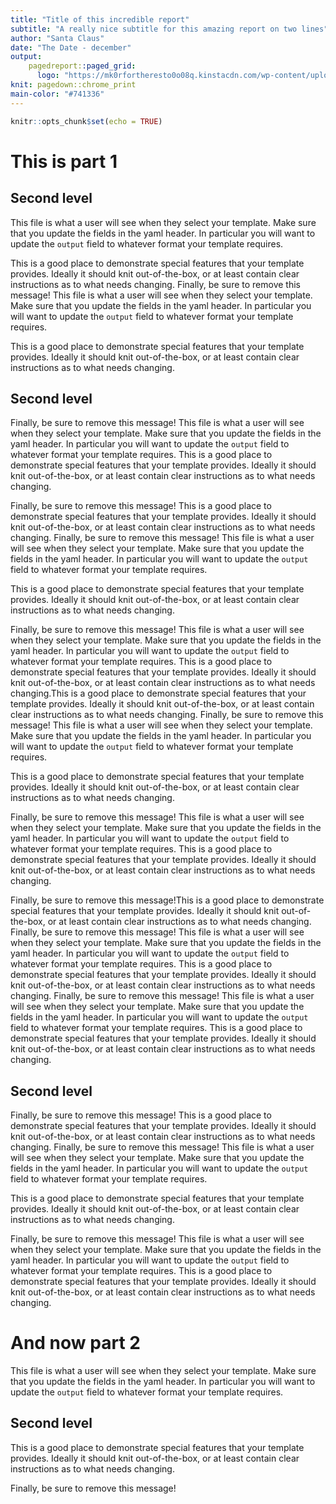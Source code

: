```yaml
---
title: "Title of this incredible report"
subtitle: "A really nice subtitle for this amazing report on two lines"
author: "Santa Claus"
date: "The Date - december"
output: 
    pagedreport::paged_grid:
      logo: "https://mk0rfortheresto0o08q.kinstacdn.com/wp-content/uploads/2020/08/rru-logo-blue.svg"
knit: pagedown::chrome_print
main-color: "#741336"
---
```


```r
knitr::opts_chunk$set(echo = TRUE)
```

# This is part 1 {-}

## Second level {-}

This file is what a user will see when they select your template. Make sure that you update the fields in the yaml header. In particular you will want to update the `output` field to whatever format your template requires.

This is a good place to demonstrate special features that your template provides. Ideally it should knit out-of-the-box, or at least contain clear instructions as to what needs changing.
Finally, be sure to remove this message!
This file is what a user will see when they select your template. Make sure that you update the fields in the yaml header. In particular you will want to update the `output` field to whatever format your template requires.

This is a good place to demonstrate special features that your template provides. Ideally it should knit out-of-the-box, or at least contain clear instructions as to what needs changing.

## Second level {-}

Finally, be sure to remove this message!
This file is what a user will see when they select your template. Make sure that you update the fields in the yaml header. In particular you will want to update the `output` field to whatever format your template requires.
This is a good place to demonstrate special features that your template provides. Ideally it should knit out-of-the-box, or at least contain clear instructions as to what needs changing.

Finally, be sure to remove this message! This is a good place to demonstrate special features that your template provides. Ideally it should knit out-of-the-box, or at least contain clear instructions as to what needs changing.
Finally, be sure to remove this message!
This file is what a user will see when they select your template. Make sure that you update the fields in the yaml header. In particular you will want to update the `output` field to whatever format your template requires.

This is a good place to demonstrate special features that your template provides. Ideally it should knit out-of-the-box, or at least contain clear instructions as to what needs changing.

Finally, be sure to remove this message!
This file is what a user will see when they select your template. Make sure that you update the fields in the yaml header. In particular you will want to update the `output` field to whatever format your template requires.
This is a good place to demonstrate special features that your template provides. Ideally it should knit out-of-the-box, or at least contain clear instructions as to what needs changing.This is a good place to demonstrate special features that your template provides. Ideally it should knit out-of-the-box, or at least contain clear instructions as to what needs changing.
Finally, be sure to remove this message!
This file is what a user will see when they select your template. Make sure that you update the fields in the yaml header. In particular you will want to update the `output` field to whatever format your template requires.

This is a good place to demonstrate special features that your template provides. Ideally it should knit out-of-the-box, or at least contain clear instructions as to what needs changing.

Finally, be sure to remove this message!
This file is what a user will see when they select your template. Make sure that you update the fields in the yaml header. In particular you will want to update the `output` field to whatever format your template requires.
This is a good place to demonstrate special features that your template provides. Ideally it should knit out-of-the-box, or at least contain clear instructions as to what needs changing.

Finally, be sure to remove this message!This is a good place to demonstrate special features that your template provides. Ideally it should knit out-of-the-box, or at least contain clear instructions as to what needs changing.
Finally, be sure to remove this message!
This file is what a user will see when they select your template. Make sure that you update the fields in the yaml header. In particular you will want to update the `output` field to whatever format your template requires.
This is a good place to demonstrate special features that your template provides. Ideally it should knit out-of-the-box, or at least contain clear instructions as to what needs changing.
Finally, be sure to remove this message!
This file is what a user will see when they select your template. Make sure that you update the fields in the yaml header. In particular you will want to update the `output` field to whatever format your template requires.
This is a good place to demonstrate special features that your template provides. Ideally it should knit out-of-the-box, or at least contain clear instructions as to what needs changing.

## Second level {-}

Finally, be sure to remove this message!
This is a good place to demonstrate special features that your template provides. Ideally it should knit out-of-the-box, or at least contain clear instructions as to what needs changing.
Finally, be sure to remove this message!
This file is what a user will see when they select your template. Make sure that you update the fields in the yaml header. In particular you will want to update the `output` field to whatever format your template requires.

This is a good place to demonstrate special features that your template provides. Ideally it should knit out-of-the-box, or at least contain clear instructions as to what needs changing.

Finally, be sure to remove this message!
This file is what a user will see when they select your template. Make sure that you update the fields in the yaml header. In particular you will want to update the `output` field to whatever format your template requires.
This is a good place to demonstrate special features that your template provides. Ideally it should knit out-of-the-box, or at least contain clear instructions as to what needs changing.

# And now part 2 {-}

This file is what a user will see when they select your template. Make sure that you update the fields in the yaml header. In particular you will want to update the `output` field to whatever format your template requires.

## Second level {-}

This is a good place to demonstrate special features that your template provides. Ideally it should knit out-of-the-box, or at least contain clear instructions as to what needs changing.

Finally, be sure to remove this message!
